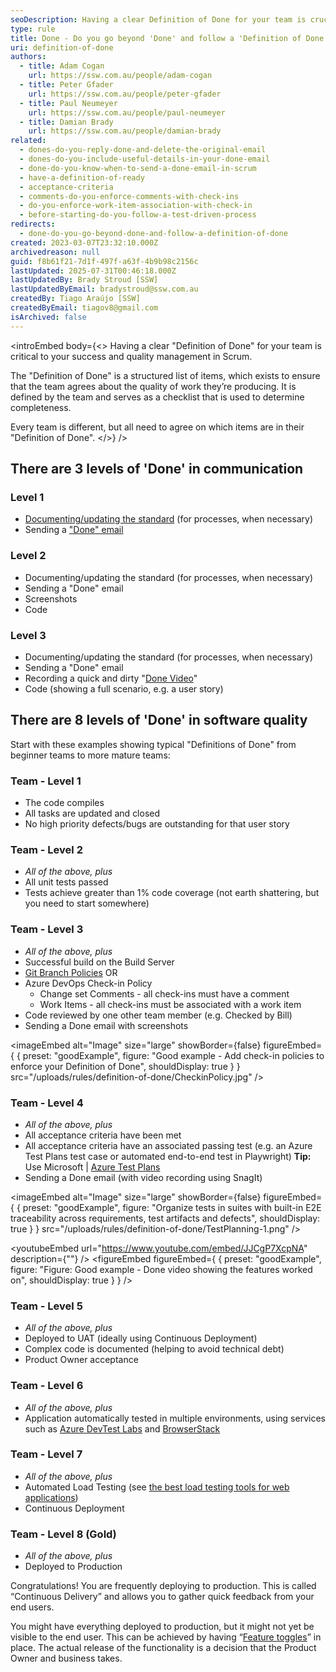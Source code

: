 ```yaml
---
seoDescription: Having a clear Definition of Done for your team is crucial to ensure quality management and success in Scrum.
type: rule
title: Done - Do you go beyond 'Done' and follow a 'Definition of Done'?
uri: definition-of-done
authors:
  - title: Adam Cogan
    url: https://ssw.com.au/people/adam-cogan
  - title: Peter Gfader
    url: https://ssw.com.au/people/peter-gfader
  - title: Paul Neumeyer
    url: https://ssw.com.au/people/paul-neumeyer
  - title: Damian Brady
    url: https://ssw.com.au/people/damian-brady
related:
  - dones-do-you-reply-done-and-delete-the-original-email
  - dones-do-you-include-useful-details-in-your-done-email
  - done-do-you-know-when-to-send-a-done-email-in-scrum
  - have-a-definition-of-ready
  - acceptance-criteria
  - comments-do-you-enforce-comments-with-check-ins
  - do-you-enforce-work-item-association-with-check-in
  - before-starting-do-you-follow-a-test-driven-process
redirects:
  - done-do-you-go-beyond-done-and-follow-a-definition-of-done
created: 2023-03-07T23:32:10.000Z
archivedreason: null
guid: f8b61f21-7d1f-497f-a63f-4b9b98c2156c
lastUpdated: 2025-07-31T00:46:18.000Z
lastUpdatedBy: Brady Stroud [SSW]
lastUpdatedByEmail: bradystroud@ssw.com.au
createdBy: Tiago Araújo [SSW]
createdByEmail: tiagov8@gmail.com
isArchived: false
---
```


<introEmbed
  body={<>
Having a clear "Definition of Done" for your team is critical to your success and quality management in Scrum.

The "Definition of Done" is a structured list of items, which exists to ensure that the team agrees about the quality of work they’re producing. It is defined by the team and serves as a checklist that is used to determine completeness.

Every team is different, but all need to agree on which items are in their "Definition of Done".
  </>}
/>
## There are 3 levels of 'Done' in communication

### Level 1

* [Documenting/updating the standard](/document-the-job) (for processes, when necessary)
* Sending a ["Done" email](/dones-do-you-reply-done-and-delete-the-original-email)

### Level 2

* Documenting/updating the standard (for processes, when necessary)
* Sending a "Done" email
* Screenshots
* Code

### Level 3

* Documenting/updating the standard (for processes, when necessary)
* Sending a "Done" email
* Recording a quick and dirty "[Done Video](/record-a-quick-and-dirty-done-video)"
* Code (showing a full scenario, e.g. a user story)

## There are 8 levels of 'Done' in software quality

Start with these examples showing typical "Definitions of Done" from beginner teams to more mature teams:

### Team - Level 1

* The code compiles
* All tasks are updated and closed
* No high priority defects/bugs are outstanding for that user story

### Team - Level 2

* _All of the above, plus_
* All unit tests passed
* Tests achieve greater than 1% code coverage (not earth shattering, but you need to start somewhere)

### Team - Level 3

* _All of the above, plus_
* Successful build on the Build Server
* [Git Branch Policies](/protect-your-master-branch) OR
* Azure DevOps Check-in Policy
  * Change set Comments - all check-ins must have a comment
  * Work Items - all check-ins must be associated with a work item
* Code reviewed by one other team member (e.g. Checked by Bill)
* Sending a Done email with screenshots

<imageEmbed
  alt="Image"
  size="large"
  showBorder={false}
  figureEmbed={ {
    preset: "goodExample",
    figure: "Good example - Add check-in policies to enforce your Definition of Done",
    shouldDisplay: true
  } }
  src="/uploads/rules/definition-of-done/CheckinPolicy.jpg"
/>


### Team - Level 4

* _All of the above, plus_
* All acceptance criteria have been met
* All acceptance criteria have an associated passing test (e.g. an Azure Test Plans test case or automated end-to-end test in Playwright)
  **Tip:** Use Microsoft | [Azure Test Plans](https://docs.microsoft.com/en-us/azure/devops/organizations/billing/buy-access-tfs-test-hub?view=azure-devops-2020#buy-monthly-access-to-azure-test-plans&WT.mc_id=DOP-MVP-33518)
* Sending a Done email (with video recording using SnagIt)

<imageEmbed
  alt="Image"
  size="large"
  showBorder={false}
  figureEmbed={ {
    preset: "goodExample",
    figure: "Organize tests in suites with built-in E2E traceability across requirements, test artifacts and defects",
    shouldDisplay: true
  } }
  src="/uploads/rules/definition-of-done/TestPlanning-1.png"
/>



<youtubeEmbed url="https://www.youtube.com/embed/JJCgP7XcpNA" description={""} />
<figureEmbed figureEmbed={ {
  preset: "goodExample",
  figure: "Figure: Good example - Done video showing the features worked on",
  shouldDisplay: true
} } />


### Team - Level 5

* _All of the above, plus_
* Deployed to UAT (ideally using Continuous Deployment)
* Complex code is documented (helping to avoid technical debt)
* Product Owner acceptance

### Team - Level 6

* _All of the above, plus_
* Application automatically tested in multiple environments, using services such as [Azure DevTest Labs](https://docs.microsoft.com/en-us/azure/devtest-labs/devtest-lab-overview?WT.mc_id=DOP-MVP-33518) and [BrowserStack](https://www.browserstack.com/)

### Team - Level 7

* _All of the above, plus_
* Automated Load Testing (see [the best load testing tools for web applications](/the-best-load-testing-tools-for-web-applications))
* Continuous Deployment

### Team - Level 8 (Gold)

* _All of the above, plus_
* Deployed to Production

Congratulations! You are frequently deploying to production. This is called “Continuous Delivery” and allows you to gather quick feedback from your end users.

You might have everything deployed to production, but it might not yet be visible to the end user. This can be achieved by having “[Feature toggles](https://martinfowler.com/bliki/FeatureToggle.html)” in place. The actual release of the functionality is a decision that the Product Owner and business takes.
